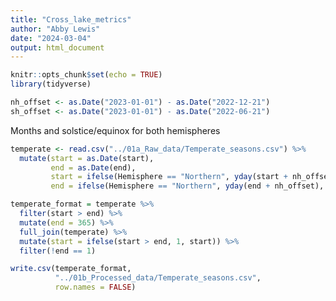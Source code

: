 ```yaml
---
title: "Cross_lake_metrics"
author: "Abby Lewis"
date: "2024-03-04"
output: html_document
---
```


```r
knitr::opts_chunk$set(echo = TRUE)
library(tidyverse)

nh_offset <- as.Date("2023-01-01") - as.Date("2022-12-21")
sh_offset <- as.Date("2023-01-01") - as.Date("2022-06-21")
```

Months and solstice/equinox for both hemispheres

```r
temperate <- read.csv("../01a_Raw_data/Temperate_seasons.csv") %>%
  mutate(start = as.Date(start),
         end = as.Date(end),
         start = ifelse(Hemisphere == "Northern", yday(start + nh_offset), yday(start + sh_offset)),
         end = ifelse(Hemisphere == "Northern", yday(end + nh_offset), yday(end + sh_offset)))

temperate_format = temperate %>%
  filter(start > end) %>%
  mutate(end = 365) %>%
  full_join(temperate) %>%
  mutate(start = ifelse(start > end, 1, start)) %>%
  filter(!end == 1)

write.csv(temperate_format,
          "../01b_Processed_data/Temperate_seasons.csv", 
          row.names = FALSE)
```

